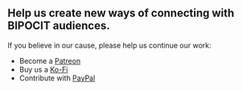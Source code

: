
<SEO title="BIPOCIT - Donate" />

<Flex width="1/2">

## Help us create new ways of connecting with BIPOCIT audiences.

If you believe in our cause, please help us continue our work:

- Become a [Patreon](https://www.patreon.com/bipocit/)
- Buy us a [Ko-Fi](https://www.ko-fi.com/bipocit)
- Contribute with [PayPal](https://paypal.me/bipocit)

</Flex>